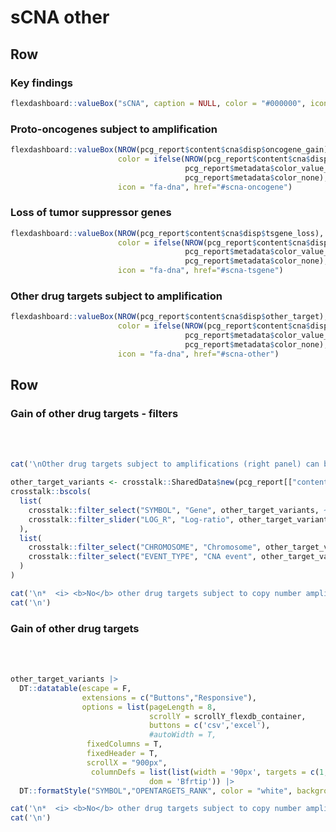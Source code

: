 
sCNA other {.hidden}
===================================== 

Row
-------------------------------------

### Key findings

```r
flexdashboard::valueBox("sCNA", caption = NULL, color = "#000000", icon = NULL)
```

### Proto-oncogenes subject to amplification

```r
flexdashboard::valueBox(NROW(pcg_report$content$cna$disp$oncogene_gain),
                        color = ifelse(NROW(pcg_report$content$cna$disp$oncogene_gain) > 0,
                                       pcg_report$metadata$color_value_box,
                                       pcg_report$metadata$color_none),
                        icon = "fa-dna", href="#scna-oncogene")
```

### Loss of tumor suppressor genes

```r
flexdashboard::valueBox(NROW(pcg_report$content$cna$disp$tsgene_loss),
                        color = ifelse(NROW(pcg_report$content$cna$disp$tsgene_loss) > 0,
                                       pcg_report$metadata$color_value_box,
                                       pcg_report$metadata$color_none),
                        icon = "fa-dna", href="#scna-tsgene")
```

### Other drug targets subject to amplification

```r
flexdashboard::valueBox(NROW(pcg_report$content$cna$disp$other_target),
                        color = ifelse(NROW(pcg_report$content$cna$disp$other_target) > 0,
                                       pcg_report$metadata$color_value_box,
                                       pcg_report$metadata$color_none),
                        icon = "fa-dna", href="#scna-other")
```

Row
-----------------------------------------------------

### Gain of other drug targets - filters {data-padding=15 data-width=300}


<br><br>

```r

cat('\nOther drug targets subject to amplifications (right panel) can be filtered according to various criteria:\n')

other_target_variants <- crosstalk::SharedData$new(pcg_report[["content"]][["cna"]][["disp"]][["other_target"]])
crosstalk::bscols(
  list(
    crosstalk::filter_select("SYMBOL", "Gene", other_target_variants, ~SYMBOL),
    crosstalk::filter_slider("LOG_R", "Log-ratio", other_target_variants, ~LOG_R)
  ),
  list(
    crosstalk::filter_select("CHROMOSOME", "Chromosome", other_target_variants, ~CHROMOSOME),
    crosstalk::filter_select("EVENT_TYPE", "CNA event", other_target_variants, ~EVENT_TYPE)
  )
)

```


```r
cat('\n*  <i> <b>No</b> other drug targets subject to copy number amplifications.</i>',sep='\n')
cat('\n')
```


### Gain of other drug targets {data-padding=15}

<br><br>

```r

other_target_variants |>
  DT::datatable(escape = F, 
                extensions = c("Buttons","Responsive"), 
                options = list(pageLength = 8, 
                               scrollY = scrollY_flexdb_container, 
                               buttons = c('csv','excel'), 
                               #autoWidth = T, 
                 fixedColumns = T,
                 fixedHeader = T,
                 scrollX = "900px",
                  columnDefs = list(list(width = '90px', targets = c(1,2,3,4,5,6))),
                               dom = 'Bfrtip')) |>
  DT::formatStyle("SYMBOL","OPENTARGETS_RANK", color = "white", backgroundColor = DT::styleInterval(pcg_report[['content']][['report_display_config']][['opentargets_rank']][['breaks']], pcg_report[['content']][['report_display_config']][['opentargets_rank']][['colors']]))

```


```r
cat('\n*  <i> <b>No</b> other drug targets subject to copy number amplifications.</i>',sep='\n')
cat('\n')
```


